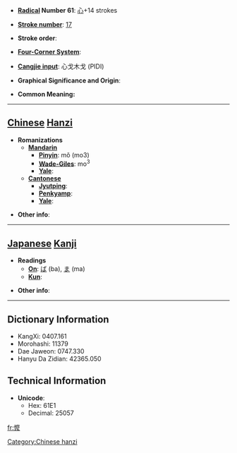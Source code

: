* '''[[Wiktionary:Chinese radical index| Radical]] Number 61''': [[Wiktionary:Chinese radical index 心|心]]+14 strokes

* '''[[Wiktionary:Chinese total strokes index|Stroke number]]''': [[Wiktionary:Chinese total strokes index 17|17]]

* '''Stroke order''': 

* '''[[Wiktionary:Chinese four corner index|Four-Corner System]]''': 

* '''[[Wiktionary:Chinese Cangjie index|Cangjie input]]''': 心戈木戈 (PIDI)

* '''Graphical Significance and Origin''': 

* '''Common Meaning:'''  {{rfdef}}

----

==[[Chinese]] [[Hanzi]]==

* '''Romanizations'''
** '''[[Mandarin]]'''
*** '''[[Pinyin]]''': mǒ (mo3)
*** '''[[Wade-Giles]]''': mo<sup>3</sup>
*** '''[[Yale]]''': 
** '''[[Cantonese]]'''
*** '''[[Jyutping]]''':
*** '''[[Penkyamp]]''': 
*** '''[[Yale]]''': 

* '''Other info''': 

----

==[[Japanese]] [[Kanji]]==

* '''Readings'''
** '''[[On]]''': [[ば]] (ba), [[ま]] (ma)
** '''[[Kun]]''': 

* '''Other info''':  

----

==Dictionary Information==

* KangXi: 0407.161
* Morohashi: 11379
* Dae Jaweon: 0747.330
* Hanyu Da Zidian: 42365.050

==Technical Information==

* '''Unicode''':
** Hex: 61E1
** Decimal: 25057

[[Category:Chinese hanzi]]

[[fr:懡]]